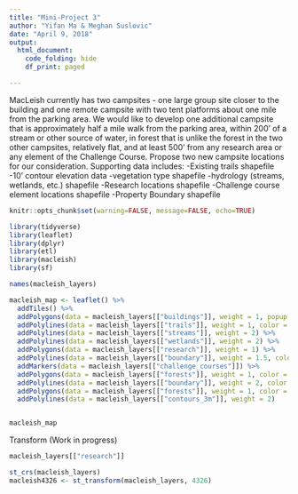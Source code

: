 ```yaml
---
title: "Mini-Project 3"
author: "Yifan Ma & Meghan Suslovic"
date: "April 9, 2018"
output: 
  html_document:
    code_folding: hide
    df_print: paged 

---
```

MacLeish currently has two campsites - one large group site closer to the building and one remote campsite with two tent platforms about one mile from the parking area. We would like to develop one additional campsite that is approximately half a mile walk from the parking area, within 200’ of a stream or other source of water, in forest that is unlike the forest in the two other campsites, relatively flat, and at least 500’ from any research area or any element of the Challenge Course. Propose two new campsite locations for our consideration.
Supporting data includes:
-Existing trails shapefile
-10’ contour elevation data
-vegetation type shapefile
-hydrology (streams, wetlands, etc.) shapefile
-Research locations shapefile
-Challenge course element locations shapefile
-Property Boundary shapefile

```r
knitr::opts_chunk$set(warning=FALSE, message=FALSE, echo=TRUE)
```

```r
library(tidyverse)
library(leaflet)
library(dplyr)
library(etl)
library(macleish)
library(sf)
```

```r
names(macleish_layers)
```

```r
macleish_map <- leaflet() %>%
  addTiles() %>%
  addPolygons(data = macleish_layers[["buildings"]], weight = 1, popup = ~name) %>%
  addPolylines(data = macleish_layers[["trails"]], weight = 1, color = "brown") %>%
  addPolylines(data = macleish_layers[["streams"]], weight = 2) %>%
  addPolylines(data = macleish_layers[["wetlands"]], weight = 2) %>%
  addPolygons(data = macleish_layers[["research"]], weight = 1) %>%
  addPolylines(data = macleish_layers[["boundary"]], weight = 1.5, color = "red") %>%
  addMarkers(data = macleish_layers[["challenge_courses"]]) %>%
  addPolygons(data = macleish_layers[["forests"]], weight = 1, color = "green") %>%
  addPolylines(data = macleish_layers[["boundary"]], weight = 2, color = "red") %>%
  addPolygons(data = macleish_layers[["forests"]], weight = 1, color = "green") %>%
  addPolylines(data = macleish_layers[["contours_3m"]], weight = 2) 


macleish_map  

```

Transform (Work in progress)
```r
macleish_layers[["research"]]

st_crs(macleish_layers)
macleish4326 <- st_transform(macleish_layers, 4326)


```

